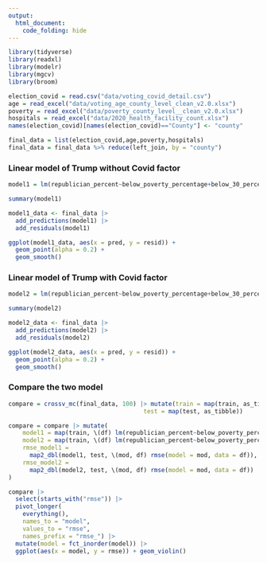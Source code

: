 ```yaml
---
output: 
  html_document:
    code_folding: hide
---
```


```r
library(tidyverse)
library(readxl)
library(modelr)
library(mgcv)
library(broom)
```

```r
election_covid = read.csv("data/voting_covid_detail.csv")
age = read_excel("data/voting_age_county_level_clean_v2.0.xlsx")
poverty = read_excel("data/poverty_county_level__clean_v2.0.xlsx")
hospitals = read_excel("data/2020_health_facility_count.xlsx")
names(election_covid)[names(election_covid)=="County"] <- "county"
```

```r
final_data = list(election_covid,age,poverty,hospitals)
final_data = final_data %>% reduce(left_join, by = "county")
```


### Linear model of Trump without Covid factor

```r
model1 = lm(republician_percent~below_poverty_percentage+below_30_percent+above_65_percent+count, data = final_data)
```

```r
summary(model1)
```

```r
model1_data <- final_data |>
  add_predictions(model1) |>
  add_residuals(model1)
```

```r
ggplot(model1_data, aes(x = pred, y = resid)) +
  geom_point(alpha = 0.2) +
  geom_smooth()
```

### Linear model of Trump with Covid factor
```r
model2 = lm(republician_percent~below_poverty_percentage+below_30_percent+above_65_percent+count+Test_Positive, data = final_data)
```

```r
summary(model2)
```

```r
model2_data <- final_data |>
  add_predictions(model2) |>
  add_residuals(model2)
```

```r
ggplot(model2_data, aes(x = pred, y = resid)) +
  geom_point(alpha = 0.2) +
  geom_smooth()
```

### Compare the two model
```r
compare = crossv_mc(final_data, 100) |> mutate(train = map(train, as_tibble),
                                      test = map(test, as_tibble))
```

```r
compare = compare |> mutate(
    model1 = map(train, \(df) lm(republician_percent~below_poverty_percentage+below_30_percent+above_65_percent+count, data = df)),
    model2 = map(train, \(df) lm(republician_percent~below_poverty_percentage+below_30_percent+above_65_percent+count+Test_Positive, data = df)),
    rmse_model1 = 
      map2_dbl(model1, test, \(mod, df) rmse(model = mod, data = df)),
    rmse_model2 = 
      map2_dbl(model2, test, \(mod, df) rmse(model = mod, data = df))
)
```

```r
compare |> 
  select(starts_with("rmse")) |> 
  pivot_longer(
    everything(),
    names_to = "model", 
    values_to = "rmse",
    names_prefix = "rmse_") |> 
  mutate(model = fct_inorder(model)) |> 
  ggplot(aes(x = model, y = rmse)) + geom_violin()
```

